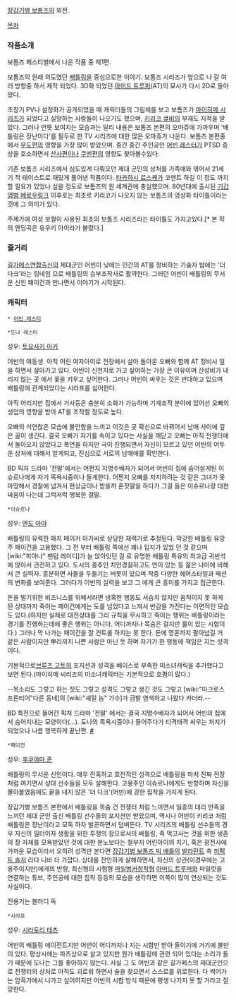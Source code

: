[[장갑기병 보톰즈]]의 외전.

[[목차]]

=== 작품소개 ===

보톰즈 페스티벌에서 나온 작품 중 제1편. 

보톰즈의 원래 의도였던 [[배틀링]]을 중심으로한 이야기. 보톰즈 시리즈가 앞으로 나 갈 여러 방향중 하서 제작 되었다. 3D화 되었던 [[아머드 트루퍼]](AT)의 묘사가 다시 2D로 돌아왔다.

초창기 PV나 설정화가 공개되었을 때 캐릭터들의 그림체를 보고 보톰즈가 [[마이히메 시리즈]]가 되었다고 실망하는 사람들이 나오기도 했으며, [[키리코 큐비]]의 부재도 지적을 받았다. 그러나 언뜻 보여지는 모습과는 달리 내용은 보톰즈 본편의 오마쥬에 가까우며 '배틀링은 장난이다'를 필두로 한 TV 시리즈에 대한 많은 오마쥬가 나온다. 보톰즈 본편중에서 [[우도]]편의 영향을 가장 많이 받았으며. 중간 중간 주인공인 [[어빈 레스터]]가 PTSD 증상을 호소하면서 [[산사]]편이나 [[쿠멘]]편의 영향도 찾아볼수있다.

기존 보톰즈 시리즈에서 심도있게 다뤄오던 제대 군인의 상처를 가족애와 엮어서 21세기 적 테이스트로 재밌게 풀어낸 작품이다. [[타카하시 료스케]]가 코멘트 하길 이 정도 까지 할 필요가 있었나 싶을 정도로 보톰즈의 원 세계관에 충실했으며. 80년대에 출시된 [[기갑엽병 메로우링크]] 이후로는 최초로 키리코가 나오지 않는 보톰즈의 영상화 타이틀이라는 것에 그 의미가 있다.

주제가에 여성 보컬이 사용된 최초의 보톰즈 시리즈라는 타이틀도 가지고있다.[* 본 작의 엔딩곡은 유우키 아이라가 불렀다.]

=== 줄거리 ===
[[길가메스연합]]출신의 제대군인 어빈이 낮에는 민간의 AT를 정비하는 기술자 밤에는 '더 다크'라는 링네임 으로 배틀링의 승부조작사로 활약한다. 그러던 어빈이 배틀링의 무서운 신인 패이건과 만나면서 이야기가 시작된다.

=== 캐릭터 ===
 * [[어빈 레스터]]

 *도나 레스터
성우: [[토요사키 아키]]

어빈의 여동생. 아직 어린 여자아이로 전장에서 살아 돌아온 오빠와 함께 AT 정비사 일을 하면서 살아가고 있다. 어빈이 신천지로 가고 싶어하는 가장 큰 이유이며 산성비가 내리지 않는 곳 에서 꽃을 키우고 싶어한다. 그러나 어빈이 싸우는 것은 반대하고 있으며 배틀링에 관계되었다는 시라프를 싫어한다.

아직 어리지만 집에서 가사등은 충분히 소화가 가능하며 기계조작 분야에 있어선 오빠의 생업의 영향을 받아 AT를 조작할 정도로 높다. 

오빠의 석연찮은 모습에 불안함을 느끼고 이것은 곳 확신으로 바뀌어서 남매 사이에 깊은 골이 생긴다. 결국 오빠가 자기를 속이고 있다는 사실을 깨닫고 오빠는 아직 전쟁터에서 돌아오지 않았다고 폭언을 하지만 극이 진행되면서 자신이 모르고 있던 어빈의 어두운 상처에 대해서 알게되고, 진심으로 서로의 남매애를 확인한다.

BD 픽처 드라마 '전말'에서는 어쩐지 지명수배자가 되어서 어빈의 집에 숨어살게된 이슈르나에게 자기 목욕시중이나 들게한다. 어쩐지 오빠를 차지하려는 것 같은 그녀가 못 마땅해서 경찰에 넘겨서 현상금이나 받을까 혼잣말을 하다가 그걸 들은 이슈르나랑 대판 싸움이 나는데 그럭저럭 행복한 결말.

 *이슈르나
성우: [[엔도 아야]]

배틀링의 유력한 매치 메이커 아가씨로 상당한 재력가로 추정된다. 막강한 배틀링 유망주 패이건을 고용했다. 그 전 부터 배틀링 쪽에선 꽤나 입지가 있었 던 것 같으며 [wiki:"피아나" 팬텀 레이디]가 늘 앉아잇던 걸 로 유명한 배틀링 특유의 최고급 귀빈석에 앉아서 관전하고 있다. 도시의 중추인 치안경찰하고도 연이 있는 등 젊은 나이에 비해서 큰 실력자. 흥분하면 사물을 두들기는 버릇이 있으며 작중 다양한 헤어스타일과 패션의 변화를 보여준다. 그러다가 어빈의 실력을 보고 그 에게 큰 흥미를 가지고 접근한다. 

돈을 벌기위한 비즈니스를 위해서라면 냉혹한 행동도 서슴치 않지만 움직이지 못 하게 된 상대까지 죽이는 패이건에게는 도를 넘었다고 느껴서 반감을 가진다는 이면적인 모습도 있다.(하지만 실제로 대전상대를 그리 규칙을 무시하고 죽이는 행위는 배틀링이라는 경기를 진행하는데에 좋은 행위는 아니다. 어디까지나 목숨은 걸지만 룰이 있는 시합이다.) 그러나 막 나가는 패이건을 잘 컨트롤 하지는 못 한다. 돈에 영혼까지 팔아넘길 거 같은 사람이지만 뿌리까지 나쁜 사람은 아닌 듯 하며 자기가 한 행동에 책임은 지는 성격이다.

기본적으로[[브루즈 고토]]의 포지션과 성격을 베이스로 부족한 미소녀캐릭을 추가했다고 보면 된다.(마이히메 씨리즈의 미소녀캐릭터는 기본적으로 호평이 많다.)

--목소리도 그렇고 하는 짓도 그렇고 성격도 그렇고 생긴 것도 그렇고 [wiki:"마크로스 프론티어"다른 동네]의 [wiki:"셰릴 놈" 가수]가 금발 염색하고 나왔다 카더라.--

BD 특전으로 들어간 픽쳐 드라마 '전말' 에서는 결국 지명수배자가 되어서 어빈의 집에서 숨어지내는 모양이다(...). 도나의 목욕시중이나 들어주다가 티격태격 싸우는 처지가 되었으나 나름 행복하게 끝난편. [http://www.nicovideo.jp/watch/sm19639687 #]

 *패이건
성우: [[후쿠야마 준]]

배틀링의 무서운 신인이다. 매우 잔혹하고 호전적인 성격으로 배틀링을 마치 진짜 전장처럼 여기면서 상대 선수들을 모두 살해한다. 고용주인 이슈르나에게도 반항하며 자신을 몰아붙였음에도 끝을 내지 않은 '더 다크'(어빈)에 강한 집착을 가지게 된다.

장갑기병 보톰즈 본편에서 배틀링을 목숨 건 전쟁터 처럼 느끼면서 일종의 대리 만족을 느끼던 제대 군인 출신 배틀링 선수들의 포지션만 받았으며, 역시나 어빈이 키리코 처럼 배틀링은 장난이라고 모독 하자 발끈하면서 덤벼든다. TV 시리즈의 배틀링 선수들의 경우 자신의 일터이자 생활을 위한 투쟁의 장으로서의 배틀링, 즉 먹고사는 것을 위한 생존의 장 자체를 모욕받았던 것에 대한 분노보다는 철부지 어린아이의 치기, 혹은 광전사에 가까운 모습이라서 오히려 성격만 본다면 [[장갑기병 보톰즈 빅 배틀]]의 [[발라란트]] 측 [[퍼펙트 솔저]] 라다 니바 더 가깝다. 상대를 잔인하게 살해하면서, 자신의 상관(이경우에는 고용주이지만)에게의 반항, 최신형의 시험형 [[파일벙커]]창착형 [[아머드 트루퍼]]와 파일럿을 연결하는 튜브, 주인공에 대한 집착 등등의 모습을 생각하면 이쪽이 많이 연상되는 것도 사실이다.

전용기는 블러디 독

 *시라프
성우: [[시라토리 테츠]]

어빈의 배틀링 에이전트지만 어번이 어디까지나 지는 시합만 받아 들이기에 거기에 불만이 있다. 평상시에는 파츠상으로 살고 있지만 뭔가 배틀링에 관련 되어 있다는 소리가 돌기 때문에 도나는 그를 좋아하지 않는다. 사실 그 도 어빈과 같은 길가메스의 제대군인으로 전쟁터의 상처로 아직도 괴로워 하면서 술을 찾으면서 스스로를 위로한다. 다 썩어가는 암흑가에서 나가고 싶어하지만 어빈의 시합 방식 때문에 평생 나가지 못 할 거라고 절망한다.
